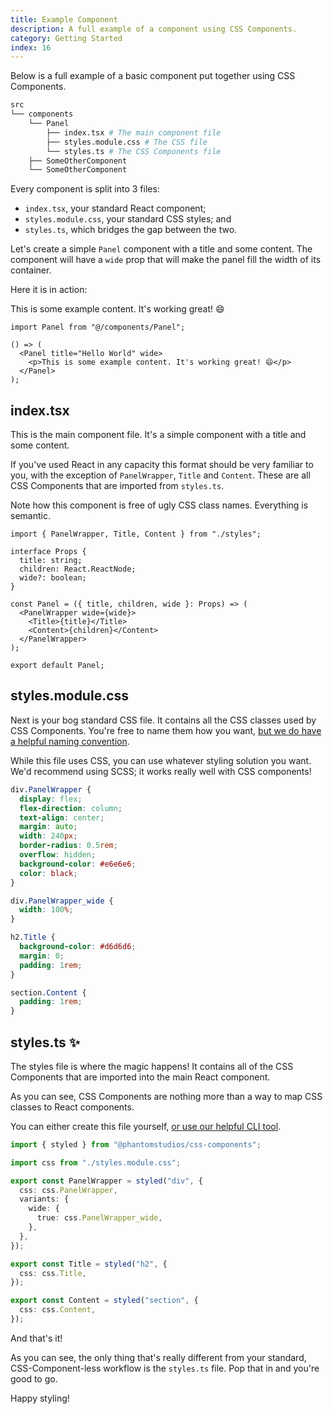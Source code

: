 ```yaml
---
title: Example Component
description: A full example of a component using CSS Components.
category: Getting Started
index: 16
---
```


Below is a full example of a basic component put together using CSS Components.

```bash
src
└── components
    └── Panel
        ├── index.tsx # The main component file
        ├── styles.module.css # The CSS file
        └── styles.ts # The CSS Components file
    ├── SomeOtherComponent
    └── SomeOtherComponent
```

Every component is split into 3 files:

- `index.tsx`, your standard React component;
- `styles.module.css`, your standard CSS styles; and
- `styles.ts`, which bridges the gap between the two.

Let's create a simple `Panel` component with a title and some content. The component will have a `wide` prop that will make the panel fill the width of its container.

Here it is in action:

<Preview>
  <Panel title="Hello World" wide>
    <p>This is some example content. It's working great! 😄</p>
  </Panel>
</Preview>

```tsx
import Panel from "@/components/Panel";

() => (
  <Panel title="Hello World" wide>
    <p>This is some example content. It's working great! 😄</p>
  </Panel>
);
```

## index.tsx

This is the main component file. It's a simple component with a title and some content.

If you've used React in any capacity this format should be very familiar to you, with the exception of `PanelWrapper`, `Title` and `Content`. These are all CSS Components that are imported from `styles.ts`.

Note how this component is free of ugly CSS class names. Everything is semantic.

```tsx
import { PanelWrapper, Title, Content } from "./styles";

interface Props {
  title: string;
  children: React.ReactNode;
  wide?: boolean;
}

const Panel = ({ title, children, wide }: Props) => (
  <PanelWrapper wide={wide}>
    <Title>{title}</Title>
    <Content>{children}</Content>
  </PanelWrapper>
);

export default Panel;
```

## styles.module.css

Next is your bog standard CSS file. It contains all the CSS classes used by CSS Components. You're free to name them how you want, [but we do have a helpful naming convention](/docs/cli).

While this file uses CSS, you can use whatever styling solution you want. We'd recommend using SCSS; it works really well with CSS components!

```css
div.PanelWrapper {
  display: flex;
  flex-direction: column;
  text-align: center;
  margin: auto;
  width: 240px;
  border-radius: 0.5rem;
  overflow: hidden;
  background-color: #e6e6e6;
  color: black;
}

div.PanelWrapper_wide {
  width: 100%;
}

h2.Title {
  background-color: #d6d6d6;
  margin: 0;
  padding: 1rem;
}

section.Content {
  padding: 1rem;
}
```

## styles.ts ✨

The styles file is where the magic happens! It contains all of the CSS Components that are imported into the main React component.

As you can see, CSS Components are nothing more than a way to map CSS classes to React components.

You can either create this file yourself, [or use our helpful CLI tool](/docs/cli).

```ts
import { styled } from "@phantomstudios/css-components";

import css from "./styles.module.css";

export const PanelWrapper = styled("div", {
  css: css.PanelWrapper,
  variants: {
    wide: {
      true: css.PanelWrapper_wide,
    },
  },
});

export const Title = styled("h2", {
  css: css.Title,
});

export const Content = styled("section", {
  css: css.Content,
});
```

And that's it!

As you can see, the only thing that's really different from your standard, CSS-Component-less workflow is the `styles.ts` file. Pop that in and you're good to go.

Happy styling!
